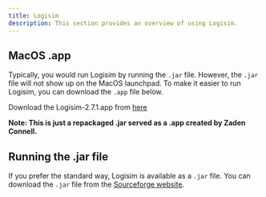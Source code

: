 ```yaml
---
title: Logisim
description: This section provides an overview of using Logisim.
---
```


## MacOS .app
Typically, you would run Logisim by running the `.jar` file. However, the `.jar` file will not show up on the MacOS launchpad. To make it easier to run Logisim, you can download the `.app` file below.

Download the Logisim-2.7.1.app from [here](https://github.com/PostGuitarist/JARtoApp/releases)

**Note: This is just a repackaged .jar served as a .app created by Zaden Connell.**

## Running the .jar file

If you prefer the standard way, Logisim is available as a `.jar` file. You can download the `.jar` file from the [Sourceforge website](https://sourceforge.net/projects/circuit/files/2.7.x/2.7.1/).
